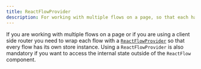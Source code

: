 ```yaml
---
title: ReactFlowProvider
description: For working with multiple flows on a page, so that each has a separate store instance
---
```



If you are working with multiple flows on a page or if you are using a client side router you need to wrap each flow with a [`ReactFlowProvider`](/api-reference/react-flow-provider) so that every flow has its own store instance.
Using a `ReactFlowProvider` is also mandatory if you want to access the internal state outside of the `ReactFlow` component.

<RemoteCodeViewer route="examples/misc/provider" framework="react" />
